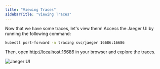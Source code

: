 ```yaml
---
title: "Viewing Traces"
sidebarTitle: "Viewing Traces"
---
```


Now that we have some traces, let's view them!
Access the Jaeger UI by running the following command:

```bash
kubectl port-forward -n tracing svc/jaeger 16686:16686
```

Then, open [http://localhost:16686](http://localhost:16686) in your browser and explore the traces.

<Frame>
    <img src="/images/jaeger_ui.png" alt="Jaeger UI" />
</Frame>